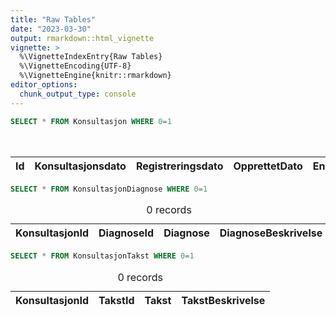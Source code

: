 ```yaml
---
title: "Raw Tables"
date: "2023-03-30"
output: rmarkdown::html_vignette
vignette: >
  %\VignetteIndexEntry{Raw Tables}
  %\VignetteEncoding{UTF-8}
  %\VignetteEngine{knitr::rmarkdown}
editor_options:
  chunk_output_type: console
---
```





```sql
SELECT * FROM Konsultasjon WHERE 0=1
```




Table: 0 records

| Id|Konsultasjonsdato |Registreringsdato |OpprettetDato |EndretDato |PasientAlder |PasientKjønn |PasientBydel |PasientKommune |Praksis |BehandlerBydel |BehandlerKommune | Behandler_Id|
|--:|:-----------------|:-----------------|:-------------|:----------|:------------|:------------|:------------|:--------------|:-------|:--------------|:----------------|------------:|


```sql
SELECT * FROM KonsultasjonDiagnose WHERE 0=1
```




Table: 0 records

| KonsultasjonId| DiagnoseId|Diagnose |DiagnoseBeskrivelse |
|--------------:|----------:|:--------|:-------------------|


```sql
SELECT * FROM KonsultasjonTakst WHERE 0=1
```




Table: 0 records

| KonsultasjonId| TakstId|Takst |TakstBeskrivelse |
|--------------:|-------:|:-----|:----------------|


